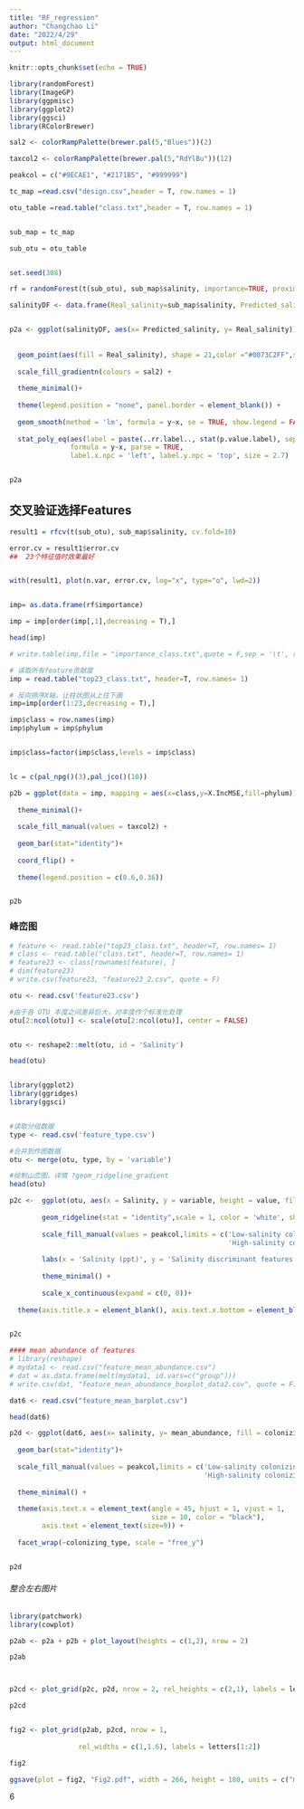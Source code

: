 ```yaml
---
title: "RF_regression"
author: "Changchao Li"
date: "2022/4/29"
output: html_document
---
```


```r
knitr::opts_chunk$set(echo = TRUE)
```


```r
library(randomForest)
library(ImageGP)
library(ggpmisc)
library(ggplot2)
library(ggsci)
library(RColorBrewer)

sal2 <- colorRampPalette(brewer.pal(5,"Blues"))(2)

taxcol2 <- colorRampPalette(brewer.pal(5,"RdYlBu"))(12)

peakcol = c("#9ECAE1", "#2171B5", "#999999")  

```


```r

tc_map =read.csv("design.csv",header = T, row.names = 1)

otu_table =read.table("class.txt",header = T, row.names = 1)


sub_map = tc_map

sub_otu = otu_table


set.seed(308)

rf = randomForest(t(sub_otu), sub_map$salinity, importance=TRUE, proximity=TRUE, ntree = 1000)

```


```r

salinityDF <- data.frame(Real_salinity=sub_map$salinity, Predicted_salinity=predict(rf, newdata=t(sub_otu)))


p2a <- ggplot(salinityDF, aes(x= Predicted_salinity, y= Real_salinity))+
  
  
  geom_point(aes(fill = Real_salinity), shape = 21,color ="#0073C2FF",size = 3, alpha = 0.8) +
  
  scale_fill_gradientn(colours = sal2) +
  
  theme_minimal()+
  
  theme(legend.position = "none", panel.border = element_blank()) +
  
  geom_smooth(method = 'lm', formula = y~x, se = TRUE, show.legend = FALSE) +
  
  stat_poly_eq(aes(label = paste(..rr.label.., stat(p.value.label), sep = '~`,`~')),
               formula = y~x, parse = TRUE, 
               label.x.npc = 'left', label.y.npc = 'top', size = 2.7) 


p2a

```


## 交叉验证选择Features
```r

result1 = rfcv(t(sub_otu), sub_map$salinity, cv.fold=10)

error.cv = result1$error.cv
##  23个特征值时效果最好


with(result1, plot(n.var, error.cv, log="x", type="o", lwd=2))


imp= as.data.frame(rf$importance)

imp = imp[order(imp[,1],decreasing = T),]

head(imp)

# write.table(imp,file = "importance_class.txt",quote = F,sep = '\t', row.names = T, col.names = T)
```





```r

# 读取所有feature贡献度
imp = read.table("top23_class.txt", header=T, row.names= 1) 

# 反向排序X轴，让柱状图从上往下画
imp=imp[order(1:23,decreasing = T),]

imp$class = row.names(imp)
imp$phylum = imp$phylum


imp$class=factor(imp$class,levels = imp$class)


lc = c(pal_npg()(3),pal_jco()(10))

p2b = ggplot(data = imp, mapping = aes(x=class,y=X.IncMSE,fill=phylum)) + 
  
  theme_minimal()+
  
  scale_fill_manual(values = taxcol2) +
  
  geom_bar(stat="identity")+
  
  coord_flip() +
  
  theme(legend.position = c(0.6,0.36))


p2b

```




###  峰峦图
```r

# feature <- read.table("top23_class.txt", header=T, row.names= 1)
# class <- read.table("class.txt", header=T, row.names= 1)
# feature23 <- class[rownames(feature), ]
# dim(feature23)
# write.csv(feature23, "feature23_2.csv", quote = F)

otu <- read.csv('feature23.csv')

#由于各 OTU 丰度之间差异巨大，对丰度作个标准化处理
otu[2:ncol(otu)] <- scale(otu[2:ncol(otu)], center = FALSE)


otu <- reshape2::melt(otu, id = 'Salinity')

head(otu)


library(ggplot2)
library(ggridges)
library(ggsci)


#读取分组数据
type <- read.csv('feature_type.csv')

#合并到作图数据
otu <- merge(otu, type, by = 'variable')

#绘制山峦图，详情 ?geom_ridgeline_gradient
head(otu)

p2c <-  ggplot(otu, aes(x = Salinity, y = variable, height = value, fill = type))  +
  
        geom_ridgeline(stat = "identity",scale = 1, color = 'white', show.legend = T) +  
  
        scale_fill_manual(values = peakcol,limits = c('Low-salinity colonizing',
                                                      'High-salinity colonizing','Complex')) +
  
        labs(x = 'Salinity (ppt)', y = 'Salinity discriminant features') +
  
        theme_minimal() +
  
        scale_x_continuous(expand = c(0, 0))+
  
  theme(axis.title.x = element_blank(), axis.text.x.bottom = element_blank())


p2c

```


```r

#### mean abundance of features
# library(reshape)
# mydata1 <- read.csv("feature_mean_abundance.csv")
# dat = as.data.frame(melt(mydata1, id.vars=c("group")))
# write.csv(dat, "feature_mean_abundance_boxplot_data2.csv", quote = F)

dat6 <- read.csv("feature_mean_barplot.csv")

head(dat6)

p2d <- ggplot(dat6, aes(x= salinity, y= mean_abundance, fill = colonizing_type)) +  
  
  geom_bar(stat="identity")+
  
  scale_fill_manual(values = peakcol,limits = c('Low-salinity colonizing',
                                                'High-salinity colonizing','Complex')) +
  
  theme_minimal() + 
  
  theme(axis.text.x = element_text(angle = 45, hjust = 1, vjust = 1, 
                                   size = 10, color = "black"),
        axis.text = element_text(size=9)) + 
  
  facet_wrap(~colonizing_type, scale = "free_y")


p2d

```



###### 整合左右图片
```r

library(patchwork)
library(cowplot)

p2ab <- p2a + p2b + plot_layout(heights = c(1,2), nrow = 2)

p2ab



p2cd <- plot_grid(p2c, p2d, nrow = 2, rel_heights = c(2,1), labels = letters[3:4])

p2cd


fig2 <- plot_grid(p2ab, p2cd, nrow = 1, 
                 
                 rel_widths = c(1,1.6), labels = letters[1:2])

fig2

ggsave(plot = fig2, "Fig2.pdf", width = 266, height = 180, units = c("mm"))

```

6